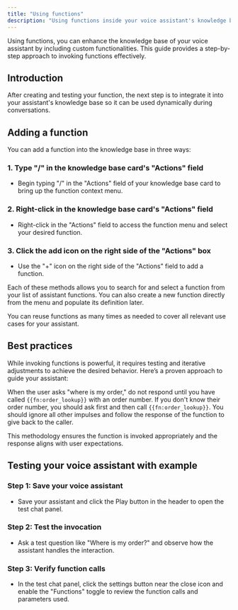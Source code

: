 ```yaml
---
title: "Using functions"
description: "Using functions inside your voice assistant's knowledge base."
---
```


Using functions, you can enhance the knowledge base of your voice assistant by including custom functionalities. This guide provides a step-by-step approach to invoking functions effectively.

## Introduction

After creating and testing your function, the next step is to integrate it into your assistant's knowledge base so it can be used dynamically during conversations.

## Adding a function

You can add a function into the knowledge base in three ways:

### 1. Type "/" in the knowledge base card's "Actions" field
   - Begin typing "/" in the "Actions" field of your knowledge base card to bring up the function context menu.

### 2. Right-click in the knowledge base card's "Actions" field
   - Right-click in the "Actions" field to access the function menu and select your desired function.

### 3. Click the add icon on the right side of the "Actions" box
   - Use the "+" icon on the right side of the "Actions" field to add a function.

Each of these methods allows you to search for and select a function from your list of assistant functions. You can also create a new function directly from the menu and populate its definition later.

You can reuse functions as many times as needed to cover all relevant use cases for your assistant.

## Best practices

While invoking functions is powerful, it requires testing and iterative adjustments to achieve the desired behavior. Here’s a proven approach to guide your assistant:

When the user asks "where is my order," do not respond until you have called `{{fn:order_lookup}}` with an order number. If you don't know their order number, you should ask first and then call `{{fn:order_lookup}}`. You should ignore all other impulses and follow the response of the function to give back to the caller.

This methodology ensures the function is invoked appropriately and the response aligns with user expectations.

## Testing your voice assistant with example

### Step 1: Save your voice assistant
   - Save your assistant and click the Play button in the header to open the test chat panel.

### Step 2: Test the invocation
   - Ask a test question like "Where is my order?" and observe how the assistant handles the interaction.

### Step 3: Verify function calls
   - In the test chat panel, click the settings button near the close icon and enable the "Functions" toggle to review the function calls and parameters used.
